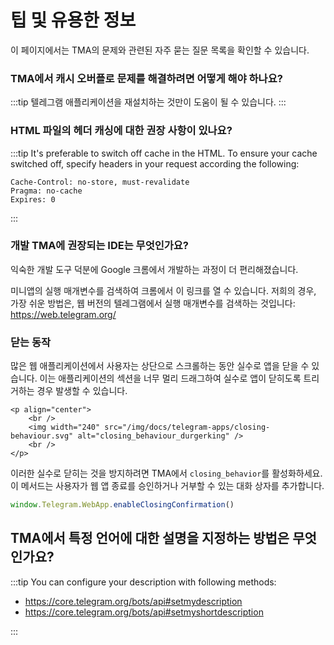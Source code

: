 # 팁 및 유용한 정보

이 페이지에서는 TMA의 문제와 관련된 자주 묻는 질문 목록을 확인할 수 있습니다.

### TMA에서 캐시 오버플로 문제를 해결하려면 어떻게 해야 하나요?

:::tip
텔레그램 애플리케이션을 재설치하는 것만이 도움이 될 수 있습니다.
:::

### HTML 파일의 헤더 캐싱에 대한 권장 사항이 있나요?

:::tip
It's preferable to switch off cache in the HTML. To ensure your cache switched off, specify headers in your request according the following:

```curl
Cache-Control: no-store, must-revalidate
Pragma: no-cache
Expires: 0
```

:::

### 개발 TMA에 권장되는 IDE는 무엇인가요?

익숙한 개발 도구 덕분에 Google 크롬에서 개발하는 과정이 더 편리해졌습니다.

미니앱의 실행 매개변수를 검색하여 크롬에서 이 링크를 열 수 있습니다. 저희의 경우, 가장 쉬운 방법은, 웹 버전의 텔레그램에서 실행 매개변수를 검색하는 것입니다: <https://web.telegram.org/>

### 닫는 동작

많은 웹 애플리케이션에서 사용자는 상단으로 스크롤하는 동안 실수로 앱을 닫을 수 있습니다. 이는 애플리케이션의 섹션을 너무 멀리 드래그하여 실수로 앱이 닫히도록 트리거하는 경우 발생할 수 있습니다.

```mdx-code-block
<p align="center">
    <br />
    <img width="240" src="/img/docs/telegram-apps/closing-behaviour.svg" alt="closing_behaviour_durgerking" />
    <br />
</p>
```

이러한 실수로 닫히는 것을 방지하려면 TMA에서 `closing_behavior`를 활성화하세요. 이 메서드는 사용자가 웹 앱 종료를 승인하거나 거부할 수 있는 대화 상자를 추가합니다.

```typescript
window.Telegram.WebApp.enableClosingConfirmation()
```

## TMA에서 특정 언어에 대한 설명을 지정하는 방법은 무엇인가요?

:::tip
You can configure your description with following methods:

- https://core.telegram.org/bots/api#setmydescription
- https://core.telegram.org/bots/api#setmyshortdescription

:::

